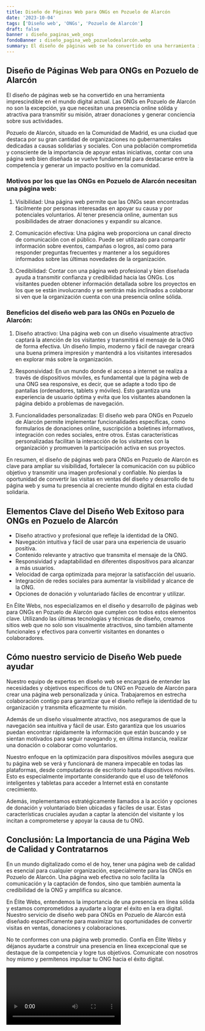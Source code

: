```yaml
---
title: Diseño de Páginas Web para ONGs en Pozuelo de Alarcón
date: '2023-10-04'
tags: ['Diseño web', 'ONGs', 'Pozuelo de Alarcón']
draft: false
banner : diseño_paginas_web_ongs
fondoBanner : diseño_pagina_web_pozuelodealarcón.webp
summary: El diseño de páginas web se ha convertido en una herramienta imprescindible en el mundo digital actual. Las ONGs en Pozuelo de Alarcón no son la excepción, ya que necesitan una presencia online sólida y atractiva para transmitir su misión, atraer donaciones y generar conciencia sobre sus actividades.
---
```


## Diseño de Páginas Web para ONGs en Pozuelo de Alarcón

El diseño de páginas web se ha convertido en una herramienta imprescindible en el mundo digital actual. Las ONGs en Pozuelo de Alarcón no son la excepción, ya que necesitan una presencia online sólida y atractiva para transmitir su misión, atraer donaciones y generar conciencia sobre sus actividades.

Pozuelo de Alarcón, situado en la Comunidad de Madrid, es una ciudad que destaca por su gran cantidad de organizaciones no gubernamentales dedicadas a causas solidarias y sociales. Con una población comprometida y consciente de la importancia de apoyar estas iniciativas, contar con una página web bien diseñada se vuelve fundamental para destacarse entre la competencia y generar un impacto positivo en la comunidad.

### Motivos por los que las ONGs en Pozuelo de Alarcón necesitan una página web:

1. Visibilidad: Una página web permite que las ONGs sean encontradas fácilmente por personas interesadas en apoyar su causa y por potenciales voluntarios. Al tener presencia online, aumentan sus posibilidades de atraer donaciones y expandir su alcance.

2. Comunicación efectiva: Una página web proporciona un canal directo de comunicación con el público. Puede ser utilizado para compartir información sobre eventos, campañas o logros, así como para responder preguntas frecuentes y mantener a los seguidores informados sobre las últimas novedades de la organización.

3. Credibilidad: Contar con una página web profesional y bien diseñada ayuda a transmitir confianza y credibilidad hacia las ONGs. Los visitantes pueden obtener información detallada sobre los proyectos en los que se están involucrando y se sentirán más inclinados a colaborar si ven que la organización cuenta con una presencia online sólida.

### Beneficios del diseño web para las ONGs en Pozuelo de Alarcón:

1. Diseño atractivo: Una página web con un diseño visualmente atractivo captará la atención de los visitantes y transmitirá el mensaje de la ONG de forma efectiva. Un diseño limpio, moderno y fácil de navegar creará una buena primera impresión y mantendrá a los visitantes interesados en explorar más sobre la organización.

2. Responsividad: En un mundo donde el acceso a internet se realiza a través de dispositivos móviles, es fundamental que la página web de una ONG sea responsive, es decir, que se adapte a todo tipo de pantallas (ordenadores, tablets y móviles). Esto garantiza una experiencia de usuario óptima y evita que los visitantes abandonen la página debido a problemas de navegación.

3. Funcionalidades personalizadas: El diseño web para ONGs en Pozuelo de Alarcón permite implementar funcionalidades específicas, como formularios de donaciones online, suscripción a boletines informativos, integración con redes sociales, entre otros. Estas características personalizadas facilitan la interacción de los visitantes con la organización y promueven la participación activa en sus proyectos.

En resumen, el diseño de páginas web para ONGs en Pozuelo de Alarcón es clave para ampliar su visibilidad, fortalecer la comunicación con su público objetivo y transmitir una imagen profesional y confiable. No pierdas la oportunidad de convertir las visitas en ventas del diseño y desarrollo de tu página web y suma tu presencia al creciente mundo digital en esta ciudad solidaria.

<GifSeo />

<Cta />

## Elementos Clave del Diseño Web Exitoso para ONGs en Pozuelo de Alarcón

- Diseño atractivo y profesional que refleje la identidad de la ONG.
- Navegación intuitiva y fácil de usar para una experiencia de usuario positiva.
- Contenido relevante y atractivo que transmita el mensaje de la ONG.
- Responsividad y adaptabilidad en diferentes dispositivos para alcanzar a más usuarios.
- Velocidad de carga optimizada para mejorar la satisfacción del usuario.
- Integración de redes sociales para aumentar la visibilidad y alcance de la ONG.
- Opciones de donación y voluntariado fáciles de encontrar y utilizar.

En Élite Webs, nos especializamos en el diseño y desarrollo de páginas web para ONGs en Pozuelo de Alarcón que cumplen con todos estos elementos clave. Utilizando las últimas tecnologías y técnicas de diseño, creamos sitios web que no solo son visualmente atractivos, sino también altamente funcionales y efectivos para convertir visitantes en donantes o colaboradores.

## Cómo nuestro servicio de Diseño Web puede ayudar

Nuestro equipo de expertos en diseño web se encargará de entender las necesidades y objetivos específicos de tu ONG en Pozuelo de Alarcón para crear una página web personalizada y única. Trabajaremos en estrecha colaboración contigo para garantizar que el diseño refleje la identidad de tu organización y transmita eficazmente tu misión.

Además de un diseño visualmente atractivo, nos aseguramos de que la navegación sea intuitiva y fácil de usar. Esto garantiza que los usuarios puedan encontrar rápidamente la información que están buscando y se sientan motivados para seguir navegando y, en última instancia, realizar una donación o colaborar como voluntarios.

Nuestro enfoque en la optimización para dispositivos móviles asegura que tu página web se verá y funcionará de manera impecable en todas las plataformas, desde computadoras de escritorio hasta dispositivos móviles. Esto es especialmente importante considerando que el uso de teléfonos inteligentes y tabletas para acceder a Internet está en constante crecimiento.

Además, implementamos estratégicamente llamados a la acción y opciones de donación y voluntariado bien ubicadas y fáciles de usar. Estas características cruciales ayudan a captar la atención del visitante y los incitan a comprometerse y apoyar la causa de tu ONG.

## Conclusión: La Importancia de una Página Web de Calidad y Contratarnos

En un mundo digitalizado como el de hoy, tener una página web de calidad es esencial para cualquier organización, especialmente para las ONGs en Pozuelo de Alarcón. Una página web efectiva no solo facilita la comunicación y la captación de fondos, sino que también aumenta la credibilidad de la ONG y amplifica su alcance.

En Élite Webs, entendemos la importancia de una presencia en línea sólida y estamos comprometidos a ayudarte a lograr el éxito en la era digital. Nuestro servicio de diseño web para ONGs en Pozuelo de Alarcón está diseñado específicamente para maximizar tus oportunidades de convertir visitas en ventas, donaciones y colaboraciones.

No te conformes con una página web promedio. Confía en Élite Webs y déjanos ayudarte a construir una presencia en línea excepcional que se destaque de la competencia y logre tus objetivos. Comunícate con nosotros hoy mismo y permítenos impulsar tu ONG hacia el éxito digital.

<Video />

<CtaBot job='ONGs' city='Pozuelo de Alarcón'/>

<Gmaps query='Pozuelo de Alarcón+españa+maps' />